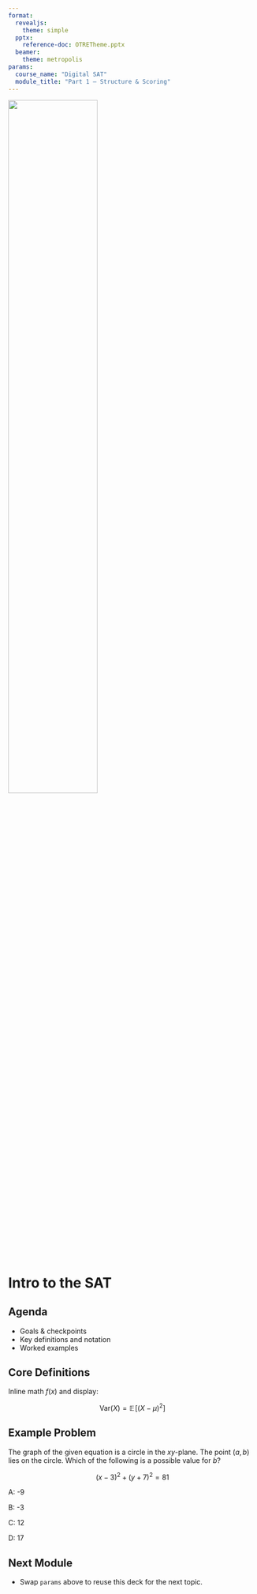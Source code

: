 ```yaml
---
format:
  revealjs:
    theme: simple
  pptx:
    reference-doc: OTRETheme.pptx
  beamer:
    theme: metropolis
params:
  course_name: "Digital SAT"
  module_title: "Part 1 – Structure & Scoring"
---
```


![](assets/OTRELogoTransWAdd.png){width="60%"}

# Intro to the SAT

## Agenda

- Goals & checkpoints
- Key definitions and notation
- Worked examples

## Core Definitions

Inline math $f(x)$ and display:

$$
\mathrm{Var}(X)=\mathbb{E}\!\left[(X-\mu)^2\right]
$$

## Example Problem

```{=latex}
\begin{question}
The graph of the given equation is a circle in the \(xy\)-plane. The point \( (a, b) \) lies on the circle. Which of the following is a possible value for \( b \)?

\[
(x - 3)^2 + (y + 7)^2 = 81
\]


    \choice{\( -9 \)}
    \choice{\( -3 \)}
    \correctchoice{\( 12 \)} % Correct Answer
    \choice{\( 17 \)}

\end{question}
```

The graph of the given equation is a circle in the $xy$-plane. The point $(a, b)$ lies on the circle. Which of the following is a possible value for $b$?

$$
(x - 3)^2 + (y + 7)^2 = 81
$$

A: -9

B: -3

C: 12

D: 17

## Next Module

- Swap `params` above to reuse this deck for the next topic.
